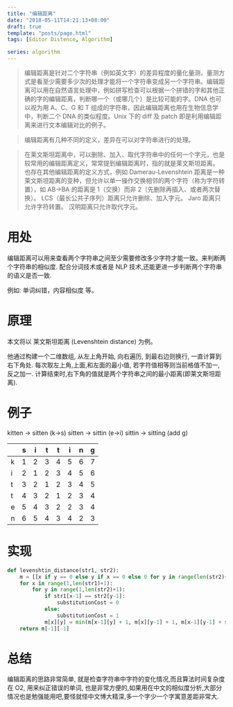 ```yaml
---
title: "编辑距离"
date: "2018-05-11T14:21:13+08:00"
draft: true
template: "posts/page.html"
tags: [Editor Distence, Algorithm]

series: algorithm
---
```


> 编辑距离是针对二个字符串（例如英文字）的差异程度的量化量测，量测方式是看至少需要多少次的处理才能将一个字符串变成另一个字符串。编辑距离可以用在自然语言处理中，例如拼写检查可以根据一个拼错的字和其他正确的字的编辑距离，判断哪一个（或哪几个）是比较可能的字。DNA 也可以视为用 A、C、G 和 T 组成的字符串，因此编辑距离也用在生物信息学中，判断二个 DNA 的类似程度。Unix 下的 diff 及 patch 即是利用编辑距离来进行文本编辑对比的例子。

<more />

> 编辑距离有几种不同的定义，差异在可以对字符串进行的处理。

> 在莱文斯坦距离中，可以删除、加入、取代字符串中的任何一个字元，也是较常用的编辑距离定义，常常提到编辑距离时，指的就是莱文斯坦距离。
> 也存在其他编辑距离的定义方式，例如 Damerau-Levenshtein 距离是一种莱文斯坦距离的变种，但允许以单一操作交换相邻的两个字符（称为字符转置），如 AB→BA 的距离是 1（交换）而非 2（先删除再插入、或者两次替换）。
> LCS（最长公共子序列）距离只允许删除、加入字元。
> Jaro 距离只允许字符转置。
> 汉明距离只允许取代字元。

# 用处

编辑距离可以用来查看两个字符串之间至少需要修改多少字符才能一致。来判断两个字符串的相似度.
配合分词技术或者是 NLP 技术,还能更进一步判断两个字符串的语义是否一致.

例如: 单词纠错，内容相似度 等。

# 原理

本文将以 莱文斯坦距离 (Levenshtein distance) 为例。

他通过构建一个二维数组, 从左上角开始, 向右遍历, 到最右边则换行, 一直计算到右下角处.
每次取左上角,上面,和左面的最小值, 若字符值相等则当前格值不加一,反之加一.
计算结束时,右下角的值就是两个字符串之间的最小距离(即莱文斯坦距离).

# 例子

kitten -> sitten (k->s)
sitten -> sittin (e->i)
sittin -> sitting (add g)

|     | s   | i   | t   | t   | i   | n   | g   |
| --- | --- | --- | --- | --- | --- | --- | --- |
| k   | 1   | 2   | 3   | 4   | 5   | 6   | 7   |
| i   | 2   | 1   | 2   | 3   | 4   | 5   | 6   |
| t   | 3   | 2   | 1   | 2   | 3   | 4   | 5   |
| t   | 4   | 3   | 2   | 1   | 2   | 3   | 4   |
| e   | 5   | 4   | 3   | 2   | 2   | 3   | 4   |
| n   | 6   | 5   | 4   | 3   | 4   | 2   | 3   |

# 实现

```python
def levenshtin_distance(str1, str2):
    m = [[x if y == 0 else y if x == 0 else 0 for y in range(len(str2)+1)] for x in range(len(str1)+1)]
    for x in range(1,len(str1)+1):
        for y in range(1,len(str2)+1):
            if str1[x-1] == str2[y-1]:
                substitutionCost = 0
            else:
                substitutionCost = 1
            m[x][y] = min(m[x-1][y] + 1, m[x][y-1] + 1, m[x-1][y-1] + substitutionCost)
    return m[-1][-1]
```

# 总结

编辑距离的思路非常简单, 就是检查字符串中字符的变化情况,而且算法时间复杂度在 O2, 用来纠正错误的单词, 也是非常方便的,如果用在中文的相似度分析,大部分情况也是勉强能用吧,要怪就怪中文博大精深,多一个字少一个字寓意差距非常大.
